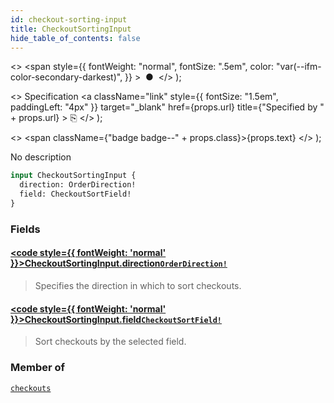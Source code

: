```yaml
---
id: checkout-sorting-input
title: CheckoutSortingInput
hide_table_of_contents: false
---
```


  <>
    <span
      style={{
        fontWeight: "normal",
        fontSize: ".5em",
        color: "var(--ifm-color-secondary-darkest)",
      }}
    >
      &nbsp;●&nbsp;
    </span>
  </>
);

  <>
    Specification
    <a
      className="link"
      style={{ fontSize: "1.5em", paddingLeft: "4px" }}
      target="\_blank"
      href={props.url}
      title={"Specified by " + props.url}
    >
      ⎘
    </a>
  </>
);

  <>
    <span className={"badge badge--" + props.class}>{props.text}</span>
  </>
);

No description

```graphql
input CheckoutSortingInput {
  direction: OrderDirection!
  field: CheckoutSortField!
}
```

### Fields

#### [<code style={{ fontWeight: 'normal' }}>CheckoutSortingInput.<b>direction</b></code>](#)<Bullet />[`OrderDirection!`](../../../api-reference/miscellaneous/enums/order-direction) <Badge class="secondary" text="non-null"/> <Badge class="secondary" text="enum"/> <Badge class="secondary" text="miscellaneous"/>

> Specifies the direction in which to sort checkouts.

#### [<code style={{ fontWeight: 'normal' }}>CheckoutSortingInput.<b>field</b></code>](#)<Bullet />[`CheckoutSortField!`](../../../api-reference/checkout/enums/checkout-sort-field) <Badge class="secondary" text="non-null"/> <Badge class="secondary" text="enum"/> <Badge class="secondary" text="checkout"/>

> Sort checkouts by the selected field.

### Member of

[`checkouts`](../../../api-reference/checkout/queries/checkouts) <Badge class="secondary" text="query"/>
